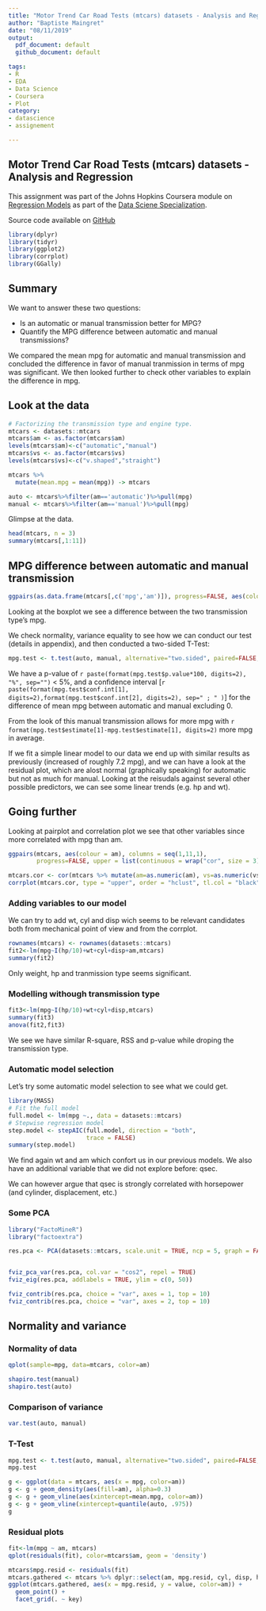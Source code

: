 ```yaml
---
title: "Motor Trend Car Road Tests (mtcars) datasets - Analysis and Regression"
author: "Baptiste Maingret"
date: "08/11/2019"
output:
  pdf_document: default
  github_document: default

tags:
- R
- EDA
- Data Science
- Coursera
- Plot
category:
- datascience
- assignement

---
```


## Motor Trend Car Road Tests (mtcars) datasets - Analysis and Regression

This assignment was part of the Johns Hopkins Coursera module on
[Regression Models](https://www.coursera.org/learn/regression-models) as part
of the [Data Sciene
Specialization](https://www.coursera.org/specializations/jhu-data-science).

<!--more-->

Source code available on
[GitHub](https://github.com/bmaingret/regression-models-project)


```r
library(dplyr)
library(tidyr)
library(ggplot2)
library(corrplot)
library(GGally)
```

## Summary

We want to answer these two questions:

* Is an automatic or manual transmission better for MPG?
* Quantify the MPG difference between automatic and manual transmissions?

We compared the mean mpg for automatic and manual transmission and concluded the difference in favor of manual tranmission in terms of mpg was significant. We then looked further to check other variables to explain the difference in mpg.

## Look at the data

```r
# Factorizing the transmission type and engine type.
mtcars <- datasets::mtcars
mtcars$am <- as.factor(mtcars$am)
levels(mtcars$am)<-c("automatic","manual")
mtcars$vs <- as.factor(mtcars$vs)
levels(mtcars$vs)<-c("v.shaped","straight")

mtcars %>% 
  mutate(mean.mpg = mean(mpg)) -> mtcars

auto <- mtcars%>%filter(am=='automatic')%>%pull(mpg)
manual <- mtcars%>%filter(am=='manual')%>%pull(mpg)
```

Glimpse at the data.
```r
head(mtcars, n = 3)
summary(mtcars[,1:11])
```

## MPG difference between automatic and manual transmission

```r
ggpairs(as.data.frame(mtcars[,c('mpg','am')]), progress=FALSE, aes(color=am))

```

Looking at the boxplot we see a difference between the two transmission type's mpg.

We check normality, variance equality to see how we can conduct our test (details in appendix), and then conducted a two-sided T-Test:

```r

mpg.test <- t.test(auto, manual, alternative="two.sided", paired=FALSE, var.equal = FALSE)
```


We have a p-value of `r paste(format(mpg.test$p.value*100, digits=2), "%", sep="") ` < 5%, and a confidence interval [`r paste(format(mpg.test$conf.int[1], digits=2),format(mpg.test$conf.int[2], digits=2), sep=" ; " )`] for the difference of mean mpg between automatic and manual excluding 0.

From the look of this manual transmission allows for more mpg with `r format(mpg.test$estimate[1]-mpg.test$estimate[1], digits=2)` more mpg in average.


If we fit a simple linear model to our data we end up with similar results as previously (increased of roughly 7.2 mpg), and we can have a look at the residual plot, which are alost normal (graphically speaking) for automatic but not as much for manual.
Looking at the reisudals against several other possible predictors, we can see some linear trends (e.g. hp and wt).


## Going further


Looking at pairplot and correlation plot we see that other variables since more correlated with mpg than am.
```r
ggpairs(mtcars, aes(colour = am), columns = seq(1,11,1),
        progress=FALSE, upper = list(continuous = wrap("cor", size = 3)))

mtcars.cor <- cor(mtcars %>% mutate(am=as.numeric(am), vs=as.numeric(vs)) %>% select(-c(mean.mpg)))
corrplot(mtcars.cor, type = "upper", order = "hclust", tl.col = "black", tl.srt = 45)
```

### Adding variables to our model
We can try to add wt, cyl and disp wich seems to be relevant candidates both from mechanical point of view and from the corrplot.

```r
rownames(mtcars) <- rownames(datasets::mtcars)
fit2<-lm(mpg~I(hp/10)+wt+cyl+disp+am,mtcars)
summary(fit2)
```

Only weight, hp and tranmission type seems significant. 

### Modelling withough transmission type

```r
fit3<-lm(mpg~I(hp/10)+wt+cyl+disp,mtcars)
summary(fit3)
anova(fit2,fit3)
```

We see we have similar R-square, RSS and p-value while droping the transmission type.


### Automatic model selection 

Let's try some automatic model selection to see what we could get.

```r
library(MASS)
# Fit the full model 
full.model <- lm(mpg ~., data = datasets::mtcars)
# Stepwise regression model
step.model <- stepAIC(full.model, direction = "both", 
                      trace = FALSE)
summary(step.model)
```

We find again wt and am which confort us in our previous models. We also have an additional variable that we did not explore before: qsec.

We can however argue that qsec is strongly correlated with horsepower (and cylinder, displacement, etc.)

### Some PCA

```r
library("FactoMineR")
library("factoextra")

res.pca <- PCA(datasets::mtcars, scale.unit = TRUE, ncp = 5, graph = FALSE)


fviz_pca_var(res.pca, col.var = "cos2", repel = TRUE)
fviz_eig(res.pca, addlabels = TRUE, ylim = c(0, 50))

fviz_contrib(res.pca, choice = "var", axes = 1, top = 10)
fviz_contrib(res.pca, choice = "var", axes = 2, top = 10)

```



## Normality and variance
### Normality of data
```r
qplot(sample=mpg, data=mtcars, color=am)
```

```r
shapiro.test(manual)
shapiro.test(auto)

```

### Comparison of variance
```r
var.test(auto, manual)
```

### T-Test
```r
mpg.test <- t.test(auto, manual, alternative="two.sided", paired=FALSE, var.equal = FALSE)
mpg.test
```
```r
g <- ggplot(data = mtcars, aes(x = mpg, color=am))
g <- g + geom_density(aes(fill=am), alpha=0.3)
g <- g + geom_vline(aes(xintercept=mean.mpg, color=am))
g <- g + geom_vline(xintercept=quantile(auto, .975))
g
```

### Residual plots

```r
fit<-lm(mpg ~ am, mtcars)
qplot(residuals(fit), color=mtcars$am, geom = 'density')

mtcars$mpg.resid <- residuals(fit)
mtcars.gathered <- mtcars %>% dplyr::select(am, mpg.resid, cyl, disp, hp, wt, qsec) %>% mutate_if(is.numeric, scale) %>% gather(key, value, -c(am,mpg.resid))
ggplot(mtcars.gathered, aes(x = mpg.resid, y = value, color=am)) +
  geom_point() +
  facet_grid(. ~ key) 


```